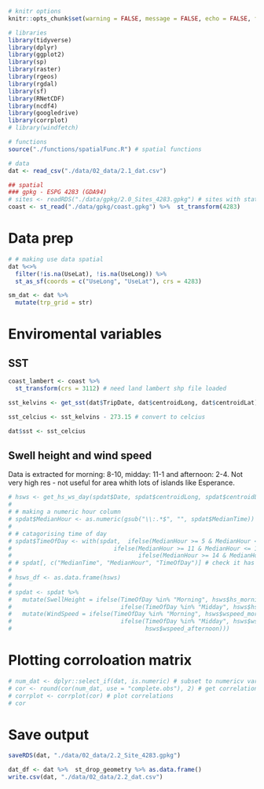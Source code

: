 ```r
# knitr options
knitr::opts_chunk$set(warning = FALSE, message = FALSE, echo = FALSE, fig.align = 'center', fig.width = 10, fig.height = 7) 

# libraries 
library(tidyverse)
library(dplyr)
library(ggplot2)
library(sp)
library(raster)
library(rgeos)
library(rgdal)
library(sf)
library(RNetCDF)
library(ncdf4)
library(googledrive)
library(corrplot)
# library(windfetch)

# functions
source("./functions/spatialFunc.R") # spatial functions

# data
dat <- read_csv("./data/02_data/2.1_dat.csv")

## spatial
### gpkg - ESPG 4283 (GDA94)
# sites <- readRDS("./data/gpkg/2.0_Sites_4283.gpkg") # sites with static attributes
coast <- st_read("./data/gpkg/coast.gpkg") %>%  st_transform(4283)
```

# Data prep
```r
# # making use data spatial 
dat %<>%
  filter(!is.na(UseLat), !is.na(UseLong)) %>%
  st_as_sf(coords = c("UseLong", "UseLat"), crs = 4283)

sm_dat <- dat %>%  
  mutate(trp_grid = str)
```


# Enviromental variables
## SST
```r
coast_lambert <- coast %>%
  st_transform(crs = 3112) # need land lambert shp file loaded

sst_kelvins <- get_sst(dat$TripDate, dat$centroidLong, dat$centroidLat) # getting sst

sst_celcius <- sst_kelvins - 273.15 # convert to celcius

dat$sst <- sst_celcius
```

## Swell height and wind speed
Data is extracted for morning: 8-10, midday: 11-1 and afternoon: 2-4. 
Not very high res - not useful for area whith lots of islands like Esperance. 
```r
# hsws <- get_hs_ws_day(spdat$Date, spdat$centroidLong, spdat$centroidLat) # getting hs and ws
# 
# # making a numeric hour column
# spdat$MedianHour <- as.numeric(gsub("\\:.*$", "", spdat$MedianTime))
# 
# # catagorising time of day
# spdat$TimeOfDay <- with(spdat,  ifelse(MedianHour >= 5 & MedianHour <= 10, "Morning",
#                             ifelse(MedianHour >= 11 & MedianHour <= 13, "Midday", 
#                                    ifelse(MedianHour >= 14 & MedianHour <= 18, "Afternoon", NA))))
# # spdat[, c("MedianTime", "MedianHour", "TimeOfDay")] # check it has worked
# 
# hsws_df <- as.data.frame(hsws)
# 
# spdat <- spdat %>% 
#   mutate(SwellHeight = ifelse(TimeOfDay %in% "Morning", hsws$hs_morning,
#                               ifelse(TimeOfDay %in% "Midday", hsws$hs_midday, hsws$hs_afternoon))) %>% 
#   mutate(WindSpeed = ifelse(TimeOfDay %in% "Morning", hsws$wspeed_morning,
#                               ifelse(TimeOfDay %in% "Midday", hsws$wspeed_midday,
#                                      hsws$wspeed_afternoon)))
```

# Plotting corroloation matrix
```r
# num_dat <- dplyr::select_if(dat, is.numeric) # subset to numericv variables
# cor <- round(cor(num_dat, use = "complete.obs"), 2) # get correlations
# corrplot <- corrplot(cor) # plot correlations
# cor
```

# Save output
```r
saveRDS(dat, "./data/02_data/2.2_Site_4283.gpkg")

dat_df <- dat %>%  st_drop_geometry %>% as.data.frame()
write.csv(dat, "./data/02_data/2.2_dat.csv")
```